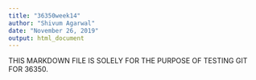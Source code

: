 ```yaml
---
title: "36350week14"
author: "Shivum Agarwal"
date: "November 26, 2019"
output: html_document
---
```


THIS MARKDOWN FILE IS SOLELY FOR THE PURPOSE OF TESTING GIT FOR 36350.